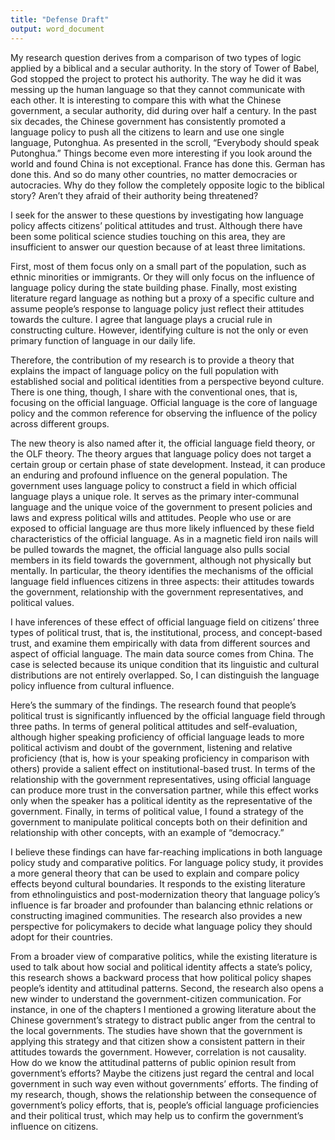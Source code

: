 ---
title: "Defense Draft"
output: word_document
---

My research question derives from a comparison of two types of logic applied by a biblical and a secular authority. 
In the story of Tower of Babel, God stopped the project to protect his authority. 
The way he did it was messing up the human language so that they cannot communicate with each other.
It is interesting to compare this with what the Chinese government, a secular authority, did during over half a century. 
In the past six decades, the Chinese government has consistently promoted a language policy to push all the citizens to learn and use one single language, Putonghua.
As presented in the scroll, "Everybody should speak Putonghua." 
Things become even more interesting if you look around the world and found China is not exceptional. 
France has done this.
German has done this. 
And so do many other countries, no matter democracies or autocracies.
Why do they follow the completely opposite logic to the biblical story?
Aren't they afraid of their authority being threatened? 

I seek for the answer to these questions by investigating how language policy affects citizens' political attitudes and trust.
Although there have been some political science studies touching on this area, they are insufficient to answer our question because of at least three limitations.

First, most of them focus only on a small part of the population, such as ethnic minorities or immigrants.
Or they will only focus on the influence of language policy during the state building phase.
Finally, most existing literature regard language as nothing but a proxy of a specific culture and assume people's response to language policy just reflect their attitudes towards the culture.
I agree that language plays a crucial rule in constructing culture. 
However, identifying culture is not the only or even primary function of language in our daily life.

Therefore, the contribution of my research is to provide a theory that explains the impact of language policy on the full population with established social and political identities from a perspective beyond culture.
There is one thing, though, I share with the conventional ones, that is, focusing on the official language. 
Official language is the core of language policy and the common reference for observing the influence of the policy across different groups.

The new theory is also named after it, the official language field theory, or the OLF theory.
The theory argues that language policy does not target a certain group or certain phase of state development.
Instead, it can produce an enduring and profound influence on the general population.
The government uses language policy to construct a field in which official language plays a unique role. 
It serves as the primary inter-communal language and the unique voice of the government to present policies and laws and express political wills and attitudes.
People who use or are exposed to official language are thus more likely influenced by these field characteristics of the official language.
As in a magnetic field iron nails will be pulled towards the magnet, the official language also pulls social members in its field towards the government, although not physically but mentally.
In particular, the theory identifies the mechanisms of the official language field influences citizens in three aspects: their attitudes towards the government, relationship with the government representatives, and political values.

I have inferences of these effect of official language field on citizens' three types of political trust, that is, the institutional, process, and concept-based trust, and examine them empirically with data from different sources and aspect of official language.
The main data source comes from China.
The case is selected because its unique condition that its linguistic and cultural distributions are not entirely overlapped.
So, I can distinguish the language policy influence from cultural influence.

Here's the summary of the findings. 
The research found that people's political trust is significantly influenced by the official language field through three paths.
In terms of general political attitudes and self-evaluation, although higher speaking proficiency of official language leads to more political activism and doubt of the government, listening and relative proficiency (that is, how is your speaking proficiency in comparison with others) provide a salient effect on institutional-based trust. 
In terms of the relationship with the government representatives, using official language can produce more trust in the conversation partner, while this effect works only when the speaker has a political identity as the representative of the government.
Finally, in terms of political value, I found a strategy of the government to manipulate political concepts both on their definition and relationship with other concepts, with an example of "democracy."

I believe these findings can have far-reaching implications in both language policy study and comparative politics.
For language policy study, it provides a more general theory that can be used to explain and compare policy effects beyond cultural boundaries. 
It responds to the existing literature from ethnolinguistics and post-modernization theory that language policy's influence is far broader and profounder than balancing ethnic relations or constructing imagined communities.
The research also provides a new perspective for policymakers to decide what language policy they should adopt for their countries.

From a broader view of comparative politics, while the existing literature is used to talk about how social and political identity affects a state's policy, this research shows a backward process that how political policy shapes people's identity and attitudinal patterns.
Second, the research also opens a new winder to understand the government-citizen communication.
For instance, in one of the chapters I mentioned a growing literature about the Chinese government's strategy to distract public anger from the central to the local governments.
The studies have shown that the government is applying this strategy and that citizen show a consistent pattern in their attitudes towards the government.
However, correlation is not causality.
How do we know the attitudinal patterns of public opinion result from government's efforts?
Maybe the citizens just regard the central and local government in such way even without governments' efforts.
The finding of my research, though, shows the relationship between the consequence of government's policy efforts, that is, people's official language proficiencies and their political trust, which may help us to confirm the government's influence on citizens.

